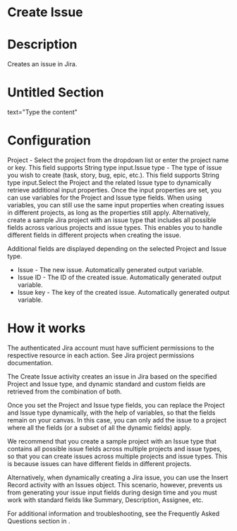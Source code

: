 ﻿# Create Issue

# Description

Creates an issue in Jira.

# Untitled Section

text="Type the content"

# Configuration

Project - Select the project from the dropdown list or enter the project name or key. This field supports String type input.Issue type - The type of issue you wish to
                        create (task, story, bug, epic, etc.). This field supports
                            String type input.Select
                            the Project and the related Issue type to dynamically
                            retrieve additional input properties. Once the input properties are set,
                            you can use variables for the Project and Issue type
                            fields. When using variables, you can still use the same input
                            properties when creating issues in different projects, as long as the
                            properties still apply. Alternatively, create a sample Jira project with
                            an issue type that includes all possible fields across various projects
                            and issue types. This enables you to handle different fields in
                            different projects when creating the issue.







Additional fields are displayed depending on the selected Project and Issue type.



* Issue - The new issue. Automatically generated output variable.
* Issue ID - The ID of the created issue. Automatically generated output variable.
* Issue key - The key of the created issue. Automatically generated output variable.

# How it works

The authenticated Jira account must have sufficient permissions to the respective resource in each action. See Jira project permissions documentation.

The Create Issue activity creates an issue in Jira based on the specified Project
                and Issue type, and dynamic standard and custom fields are retrieved from the
                combination of both.

Once you set the Project and Issue type fields, you can replace the Project
                and Issue type dynamically, with the help of variables, so that the fields
                remain on your canvas. In this case, you can only add the issue to a project where
                all the fields (or a subset of all the dynamic fields) apply.

We recommend that you create a sample project with an Issue type that contains all
                possible issue fields across multiple projects and issue types, so that you can
                create issues across multiple projects and issue types. This is because issues can
                have different fields in different projects.

Alternatively, when dynamically creating a Jira issue, you can use the Insert Record activity with an Issues object. This scenario, however, prevents us from generating your issue input fields during design time and you must work with standard fields like Summary, Description, Assignee, etc.

For additional information and troubleshooting, see the Frequently Asked Questions section in .
